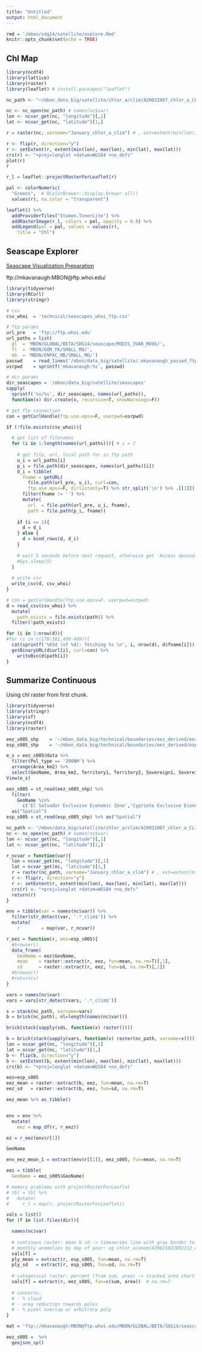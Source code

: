 ```yaml
---
title: "Untitled"
output: html_document
---
```


```r
rmd = '/mbon/sdg14/satellite/explore.Rmd'
knitr::opts_chunk$set(echo = TRUE)
```

## Chl Map

```r
library(ncdf4)
library(lattice)
library(raster)
library(leaflet) # install.packages("leaflet")

nc_path <- "~/mbon_data_big/satellite/chlor_a/clim/A20032007_chlor_a_CLIM_MO_GLOB_9km.nc"

nc <- nc_open(nc_path) # names(nc$var)
lon <- ncvar_get(nc, "longitude")[,1]
lat <- ncvar_get(nc, "latitude")[1,]

r = raster(nc, varname="January_chlor_a_clim") # , ext=extent(min(lon), max(lon), min(lat), max(lat)))

r <- flip(r, direction="y")
r <- setExtent(r, extent(min(lon), max(lon), min(lat), max(lat)))
crs(r) <- "+proj=longlat +datum=WGS84 +no_defs"
plot(r)
r

r_l = leaflet::projectRasterForLeaflet(r)

pal <- colorNumeric(
  "Greens",  # RColorBrewer::display.brewer.all()
  values(r), na.color = "transparent")

leaflet() %>% 
  addProviderTiles("Stamen.TonerLite") %>%
  addRasterImage(r_l, colors = pal, opacity = 0.8) %>%
  addLegend(pal = pal, values = values(r),
    title = "Chl")
```

## Seascape Explorer

[Seascape Visualization Preparation](https://marinebon.github.io/seascape-viz/prep.html)

ftp://mkavanaugh:MBON@ftp.whoi.edu/


```r
library(tidyverse)
library(RCurl)
library(stringr)

# csv
csv_whoi  = 'technical/seascapes_whoi_ftp.csv'

# ftp params
url_pre   = 'ftp://ftp.whoi.edu'
url_paths = list(
  gl  = 'MBON/GLOBAL/BETA/SDG14/seascape/MODIS_3VAR_MO9k/',
  fl  = 'MBON/GOM_FK/SMALL_MO/',
  mb  = 'MBON/ENPAC_MB/SMALL_MO/')
passwd    = read_lines('/mbon/data_big/satellite/.mkavanaugh_passwd_ftp_whoi_mbon')
usrpwd    = sprintf('mkavanaugh:%s', passwd)

# dir params
dir_seascapes = '/mbon/data_big/satellite/seascapes'
sapply(
  sprintf('%s/%s', dir_seascapes, names(url_paths)), 
  function(x) dir.create(x, recursive=T, showWarnings=F))

# get ftp connection
con = getCurlHandle(ftp.use.epsv=F, userpwd=usrpwd)

if (!file.exists(csv_whoi)){

  # get list of filenames
  for (i in 1:length(names(url_paths))){ # i = 2
    
    # get file, url, local path for in ftp path
    u_i = url_paths[i]
    p_i = file.path(dir_seascapes, names(url_paths)[i])
    d_i = tibble(
      fname = getURL(
        file.path(url_pre, u_i), curl=con, 
        ftp.use.epsv=F, dirlistonly=T) %>% str_split('\n') %>% .[[1]]) %>%
      filter(fname != '') %>%
      mutate(
        url  = file.path(url_pre, u_i, fname),
        path = file.path(p_i, fname))
    
    if (i == 1){
      d = d_i
    } else {
      d = bind_rows(d, d_i)
    }
    
    # wait 5 seconds before next request, otherwise get 'Access denied: 530'
    #Sys.sleep(5)
  }
  
  # write csv
  write_csv(d, csv_whoi)
}

# con = getCurlHandle(ftp.use.epsv=F, userpwd=usrpwd)
d = read_csv(csv_whoi) %>%
  mutate(
    path_exists = file.exists(path)) %>%
  filter(!path_exists)

for (i in 1:nrow(d)){
#for (i in c(178:181,496:499)){
  cat(sprintf('%03d (of %d): fetching %s \n', i, nrow(d), d$fname[i]))
  getBinaryURL(d$url[i], curl=con) %>%
    writeBin(d$path[i])
}
```

## Summarize Continuous

Using chl raster from first chunk.

```r
library(tidyverse)
library(stringr)
library(sf)
library(ncdf4)
library(raster)

eez_s005_shp    = '~/mbon_data_big/technical/boundaries/eez_derived/eez_s005.shp'
esp_s005_shp    = '~/mbon_data_big/technical/boundaries/eez_derived/esp_s005.shp'

e_s = eez_s005@data %>%
  filter(Pol_type == '200NM') %>%
  arrange(Area_km2) %>%
  select(GeoName, Area_km2, Territory1, Territory2, Sovereign1, Sovereign2)
View(e_s)

eez_s005 = st_read(eez_s005_shp) %>% 
  filter(
    GeoName %in% 
      c('El Salvador Exclusive Economic Zone','Cypriote Exclusive Economic Zone','Tunisian Exclusive Economic Zone')) %>% 
  as("Spatial")
esp_s005 = st_read(esp_s005_shp) %>% as("Spatial")

nc_path <- "/mbon/data_big/satellite/chlor_a/clim/A20032007_chlor_a_CLIM_MO_GLOB_9km.nc"
nc <- nc_open(nc_path) # names(nc$var)
lon <- ncvar_get(nc, "longitude")[,1]
lat <- ncvar_get(nc, "latitude")[1,]

r_ncvar = function(var){
  lon = ncvar_get(nc, "longitude")[,1]
  lat = ncvar_get(nc, "latitude")[1,]
  r = raster(nc_path, varname="January_chlor_a_clim") # , ext=extent(min(lon), max(lon), min(lat), max(lat)))
  r <- flip(r, direction="y")
  r <- setExtent(r, extent(min(lon), max(lon), min(lat), max(lat)))
  crs(r) <- "+proj=longlat +datum=WGS84 +no_defs"
  return(r)
}

env = tibble(var = names(nc$var)) %>%
  filter(str_detect(var, '.*_clim$')) %>%
  mutate(
    r        = map(var, r_ncvar))

r_eez = function(r, eez=esp_s005){
  #browser()
  data_frame(
    GeoName = eez$GeoName,
    mean    = raster::extract(r, eez, fun=mean, na.rm=T)[,1],  
    sd      = raster::extract(r, eez, fun=sd, na.rm=T)[,1])
  #browser()
  #return(v)
}

vars = names(nc$var)
vars = vars[str_detect(vars, '.*_clim$')]

s = stack(nc_path, varname=vars)
b = brick(nc_path), nl=length(names(nc$var)))

brick(stack(sapply(sds, function(x) raster())))

b = brick(stack(sapply(vars, function(v) raster(nc_path, varname=v))))
lon = ncvar_get(nc, "longitude")[,1]
lat = ncvar_get(nc, "latitude")[1,]
b <- flip(b, direction="y")
b <- setExtent(b, extent(min(lon), max(lon), min(lat), max(lat)))
crs(b) <- "+proj=longlat +datum=WGS84 +no_defs"

eez=esp_s005
eez_mean = raster::extract(b, eez, fun=mean, na.rm=T)
eez_sd   = raster::extract(b, eez, fun=sd, na.rm=T)

eez_mean %>% as_tibble()


env = env %>%
  mutate(
    eez = map_df(r, r_eez))

ez = r_eez(env$r[1])

GeoName

env_eez_mean_1 = extract(env$r[[1]], eez_s005, fun=mean, na.rm=T)

eez = tibble(
  GeoName = eez_s005$GeoName)

# memory problems with projectRasterForLeaflet
# tbl = tbl %>%
#   mutate(
#     r_l = map(r, projectRasterForLeaflet))

vals = list()
for (f in list.files(dir)){

  names(nc$var)
  
  # continous raster: mean & sd -> timeseries line with gray border to sd envelope
  # monthly anomolies by day of year: eg chlor_a/anom/A20021822002212_chlor_a_MO_ANOM_GLOB_9km.nc
  vals[f] = 
  ply_mean = extract(r, esp_s005, fun=mean, na.rm=T)
  ply_sd   = extract(r, esp_s005, fun=sd, na.rm=T)
  
  # categorical raster: percent (from sum, area) -> stacked area chart
  vals[f] = extract(r, eez_s005, fun=c(sum, area))  # na.rm=T
  
  # concerns: 
  # - % cloud
  # - area reduction towards poles
  # - % pixel overlap w/ arbitrary poly
}

mat = 'ftp://mkavanaugh:MBON@ftp.whoi.edu/MBON/GLOBAL/BETA/SDG14/seascape/MODIS_3VAR_MO9k/GLOBE14_I90VAR3_9k_2002182.mat'

eez_s005 =  %>%
  geojson_sp() 
  
```


